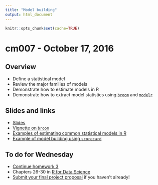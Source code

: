 ```yaml
---
title: "Model building"
output: html_document
---
```


```r
knitr::opts_chunk$set(cache=TRUE)
```

# cm007 - October 17, 2016

## Overview

* Define a statistical model
* Review the major families of models
* Demonstrate how to estimate models in R
* Demonstrate how to extract model statistics using [`broom`](https://cran.r-project.org/web/packages/broom/index.html) and [`modelr`](https://github.com/hadley/modelr)

## Slides and links

* [Slides](extras/cm007_slides.html)
* [Vignette on `broom`](https://cran.r-project.org/web/packages/broom/vignettes/broom.html)
* [Examples of estimating common statistical models in R](http://www.ats.ucla.edu/stat/dae/)
* [Example of model building using `scorecard`](extras/cm007_scorecard_tutorial.html)

## To do for Wednesday

* [Continue homework 3](hw03-programming.html)
* Chapters 26-30 in [R for Data Science](http://r4ds.had.co.nz)
* [Submit your final project proposal](https://docs.google.com/forms/d/e/1FAIpQLSddYTxsCLZyunFIZGG33Pt1hW8M5CwPa8uMMIxJsHU-CuR91w/viewform) if you haven't already!


